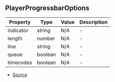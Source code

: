 ## PlayerProgressbarOptions


| Property | Type | Value | Description |
| ----------- | ----------- | ----------- | ----------- |
| indicator | string | N/A | - |
| length | number | N/A | - |
| line | string | N/A | - |
| queue | boolean | N/A | - |
| timecodes | boolean | N/A | - |


- [Source](https://github.com/Androz2091/discord-player/blob/827d536/packages/discord-player/src/types/types.ts#L121)